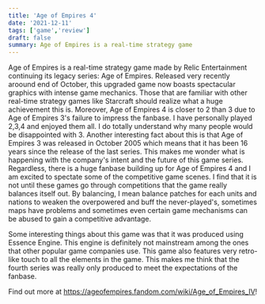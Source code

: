 ```yaml
---
title: 'Age of Empires 4'
date: '2021-12-11'
tags: ['game','review']
draft: false
summary: Age of Empires is a real-time strategy game 
---
```


Age of Empires is a real-time strategy game made by Relic Entertainment continuing its legacy series: Age of Empires. Released very recently aroound end of October, this upgraded game now boasts spectacular graphics with intense game mechanics. Those that are familiar with other real-time strategy games like Starcraft should realize what a huge achievement this is.
Moreover, Age of Empires 4 is closer to 2 than 3 due to Age of Empires 3's failure to impress the fanbase. I have personally played 2,3,4 and enjoyed them all. I do totally understand why many people would be disappointed with 3.
Another interesting fact about this is that Age of Empires 3 was released in October 2005 which means that it has been 16 years since the release of the last series. This makes me wonder what is happening with the company's intent and the future of this game series. 
Regardless, there is a huge fanbase building up for Age of Empires 4 and I am excited to spectate some of the competitive game scenes. I find that it is not until these games go through competitions that the game really balances itself out. By balancing, I mean balance patches for each units and nations to weaken the overpowered and buff the never-played's, sometimes maps have problems and sometimes even certain game mechanisms can be abused to gain a competitive advantage.
  
Some interesting things about this game was that it was produced using Essence Engine. This engine is definitely not mainstream among the ones that other popular game companies use. This game also features very retro-like touch to all the elements in the game. This makes me think that the fourth series was really only produced to meet the expectations of the fanbase.
  
Find out more at https://ageofempires.fandom.com/wiki/Age_of_Empires_IV!